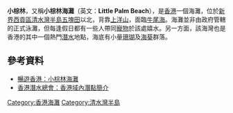 '''小棕林'''，又稱'''小棕林海灘'''（英文：'''Little Palm Beach'''），是[[香港|香港]]一個海灘，位於[[新界|新界]][[西貢區|西貢區]][[清水灣半島|清水灣半島]][[五塊田|五塊田]]以北，背靠[[上洋山|上洋山]]，面臨[[牛尾海|牛尾海]]。海灘並非由政府管轄的正式泳灘，但每逢假日都有一些人帶同[[寵物|寵物]]於該處嬉水。另一方面，該海灣也是香港的其中一個熱門[[潛水|潛水]]地點，海底有小量[[珊瑚|珊瑚]]及[[海葵|海葵]]群落。

==參考資料==
*[https://web.archive.org/web/20111001024723/http://www.pfigaron.net/place2/p17.htm 暢遊香港：小棕林海灘]
*[http://www.hkua.org.hk/dl/HKUA_Trainning_Suggestion_for_HKDiveSite_20090703.pdf 香港潛水總會：香港域內潛點簡介] {{Wayback|url=http://www.hkua.org.hk/dl/HKUA_Trainning_Suggestion_for_HKDiveSite_20090703.pdf |date=20200313123446 }}

{{HK-geo-stub}}

[[Category:香港海灘|Category:香港海灘]]
[[Category:清水灣半島|Category:清水灣半島]]